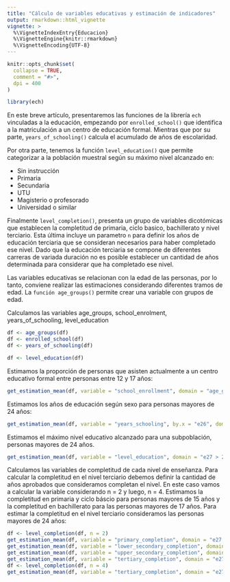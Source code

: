 ```yaml
---
title: "Cálculo de variables educativas y estimación de indicadores"
output: rmarkdown::html_vignette
vignette: >
  %\VignetteIndexEntry{Educacion}
  %\VignetteEngine{knitr::rmarkdown}
  %\VignetteEncoding{UTF-8}
---
```


```r
knitr::opts_chunk$set(
  collapse = TRUE,
  comment = "#>",
  dpi = 400
)
```

```r
library(ech)
```

En este breve artículo, presentaremos las funciones de la librería `ech` vinculadas a la educación, empezando por `enrolled_school()` que identifica a la matriculación a un centro de educación formal. Mientras que por su parte,  `years_of_schooling()` calcula el acumulado de años de escolaridad. 

Por otra parte, tenemos la función `level_education()` que permite categorizar a la población muestral según su máximo nivel alcanzado en:

* Sin instrucción
* Primaria
* Secundaria
* UTU
* Magisterio o profesorado 
* Universidad o similar

Finalmente `level_completion()`, presenta un grupo de variables dicotómicas que establecen la completitud de primaria, ciclo basico, bachillerato y nivel terciario. Esta última incluye un parametro `n` para definir los años  de educación terciaria que se consideran necesarios para haber completado ese nivel. Dado que la educación terciaria se compone de diferentes carreras de variada duración no es posible establecer un cantidad de años determinada para considerar que ha completado ese nivel.

Las variables educativas se relacionan con la edad de las personas, por lo tanto, conviene realizar las estimaciones considerando diferentes tramos de edad. La `función age_groups()` permite crear una variable con grupos de edad.

Calculamos las variables age_groups, school_enrolment, years_of_schooling, level_education

```r
df <- age_groups(df)
df <- enrolled_school(df)
df <- years_of_schooling(df)

df <- level_education(df)
```

Estimamos la proporción de personas que asisten actualmente a un centro educativo formal entre personas entre 12 y 17 años:

```r
get_estimation_mean(df, variable = "school_enrollment", domain = "age_groups == 3", level = "i", ids = "upm", estrato = "estrato")
```

Estimamos los años de educación según sexo para personas mayores de 24 años:

```r
get_estimation_mean(df, variable = "years_schooling", by.x = "e26", domain = "e27 > 24", level = "i", ids = "upm", estrato = "estrato")

```

Estimamos el máximo nivel educativo alcanzado para una subpoblación, personas mayores de 24 años.

```r
get_estimation_mean(df, variable = "level_education", domain = "e27 > 24", level = "i")
```

Calculamos las variables de completitud de cada nivel de enseñanza. Para calcular la completitud en el nivel terciario debemos definir la cantidad de años aprobados que consideramos completan el nivel. En este caso vamos a calcular la variable considerando n = 2 y luego, n = 4. Estimamos la completitud en primaria y ciclo báscio para personas mayores de 15 años y la completitud en bachillerato para las personas mayores de 17 años. Para estimar la completitud en el nivel terciario consideramos las personas mayores de 24 años:

```r
df <- level_completion(df, n = 2)
get_estimation_mean(df, variable = "primary_completion", domain = "e27 > 15", level = "i")
get_estimation_mean(df, variable = "lower_secondary_completion", domain = "e27 > 15", level = "i")
get_estimation_mean(df, variable = "upper_secondary_completion", domain = "e27 > 17", level = "i")
get_estimation_mean(df, variable = "tertiary_completion", domain = "e27 > 24", level = "i")
df <- level_completion(df, n = 4)
get_estimation_mean(df, variable = "tertiary_completion", domain = "e27 > 24", level = "i")
```
